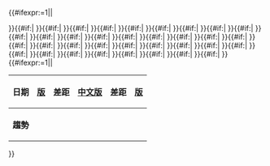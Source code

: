 <includeonly>{{#ifexpr:{{{hidetop|0}}}=1||<table class="wikitable sortable">
<tr>
<th>日期</th><th>[[:{{{lang1}}}:Special:Statistics|{{{lang1name}}}版]]</th><th>差距</th><th>[[Special:Statistics|中文版]]</th><th>差距</th><th>[[:{{{lang2}}}:Special:Statistics|{{{lang2name}}}版]]</th>
</tr>}}{{#if:{{{d1|}}}|
{{StatIW/core|0|1|d1={{{d1|0}}}|wa1={{{wa1|0}}}|wb1={{{wb1|0}}}|wc1={{{wc1|0}}}|wa0={{{wa0|0}}}|wb0={{{wb0|0}}}|wc0={{{wc0|0}}}}}}}{{#if:{{{d2|}}}|
{{StatIW/core|1|2|d2={{{d2|0}}}|wa2={{{wa2|0}}}|wb2={{{wb2|0}}}|wc2={{{wc2|0}}}|wa1={{{wa1|0}}}|wb1={{{wb1|0}}}|wc1={{{wc1|0}}}}}}}{{#if:{{{d3|}}}|
{{StatIW/core|2|3|d3={{{d3|0}}}|wa3={{{wa3|0}}}|wb3={{{wb3|0}}}|wc3={{{wc3|0}}}|wa2={{{wa2|0}}}|wb2={{{wb2|0}}}|wc2={{{wc2|0}}}}}}}{{#if:{{{d4|}}}|
{{StatIW/core|3|4|d4={{{d4|0}}}|wa4={{{wa4|0}}}|wb4={{{wb4|0}}}|wc4={{{wc4|0}}}|wa3={{{wa3|0}}}|wb3={{{wb3|0}}}|wc3={{{wc3|0}}}}}}}{{#if:{{{d5|}}}|
{{StatIW/core|4|5|d5={{{d5|0}}}|wa5={{{wa5|0}}}|wb5={{{wb5|0}}}|wc5={{{wc5|0}}}|wa4={{{wa4|0}}}|wb4={{{wb4|0}}}|wc4={{{wc4|0}}}}}}}{{#if:{{{d6|}}}|
{{StatIW/core|5|6|d6={{{d6|0}}}|wa6={{{wa6|0}}}|wb6={{{wb6|0}}}|wc6={{{wc6|0}}}|wa5={{{wa5|0}}}|wb5={{{wb5|0}}}|wc5={{{wc5|0}}}}}}}{{#if:{{{d7|}}}|
{{StatIW/core|6|7|d7={{{d7|0}}}|wa7={{{wa7|0}}}|wb7={{{wb7|0}}}|wc7={{{wc7|0}}}|wa6={{{wa6|0}}}|wb6={{{wb6|0}}}|wc6={{{wc6|0}}}}}}}{{#if:{{{d8|}}}|
{{StatIW/core|7|8|d8={{{d8|0}}}|wa8={{{wa8|0}}}|wb8={{{wb8|0}}}|wc8={{{wc8|0}}}|wa7={{{wa7|0}}}|wb7={{{wb7|0}}}|wc7={{{wc7|0}}}}}}}{{#if:{{{d9|}}}|
{{StatIW/core|8|9|d9={{{d9|0}}}|wa9={{{wa9|0}}}|wb9={{{wb9|0}}}|wc9={{{wc9|0}}}|wa8={{{wa8|0}}}|wb8={{{wb8|0}}}|wc8={{{wc8|0}}}}}}}{{#if:{{{d10|}}}|
{{StatIW/core|9|10|d10={{{d10|0}}}|wa10={{{wa10|0}}}|wb10={{{wb10|0}}}|wc10={{{wc10|0}}}|wa9={{{wa9|0}}}|wb9={{{wb9|0}}}|wc9={{{wc9|0}}}}}}}{{#if:{{{d11|}}}|
{{StatIW/core|10|11|d11={{{d11|0}}}|wa11={{{wa11|0}}}|wb11={{{wb11|0}}}|wc11={{{wc11|0}}}|wa10={{{wa10|0}}}|wb10={{{wb10|0}}}|wc10={{{wc10|0}}}}}}}{{#if:{{{d12|}}}|
{{StatIW/core|11|12|d12={{{d12|0}}}|wa12={{{wa12|0}}}|wb12={{{wb12|0}}}|wc12={{{wc12|0}}}|wa11={{{wa11|0}}}|wb11={{{wb11|0}}}|wc11={{{wc11|0}}}}}}}{{#if:{{{d13|}}}|
{{StatIW/core|12|13|d13={{{d13|0}}}|wa13={{{wa13|0}}}|wb13={{{wb13|0}}}|wc13={{{wc13|0}}}|wa12={{{wa12|0}}}|wb12={{{wb12|0}}}|wc12={{{wc12|0}}}}}}}{{#if:{{{d14|}}}|
{{StatIW/core|13|14|d14={{{d14|0}}}|wa14={{{wa14|0}}}|wb14={{{wb14|0}}}|wc14={{{wc14|0}}}|wa13={{{wa13|0}}}|wb13={{{wb13|0}}}|wc13={{{wc13|0}}}}}}}{{#if:{{{d15|}}}|
{{StatIW/core|14|15|d15={{{d15|0}}}|wa15={{{wa15|0}}}|wb15={{{wb15|0}}}|wc15={{{wc15|0}}}|wa14={{{wa14|0}}}|wb14={{{wb14|0}}}|wc14={{{wc14|0}}}}}}}{{#if:{{{d16|}}}|
{{StatIW/core|15|16|d16={{{d16|0}}}|wa16={{{wa16|0}}}|wb16={{{wb16|0}}}|wc16={{{wc16|0}}}|wa15={{{wa15|0}}}|wb15={{{wb15|0}}}|wc15={{{wc15|0}}}}}}}{{#if:{{{d17|}}}|
{{StatIW/core|16|17|d17={{{d17|0}}}|wa17={{{wa17|0}}}|wb17={{{wb17|0}}}|wc17={{{wc17|0}}}|wa16={{{wa16|0}}}|wb16={{{wb16|0}}}|wc16={{{wc16|0}}}}}}}{{#if:{{{d18|}}}|
{{StatIW/core|17|18|d18={{{d18|0}}}|wa18={{{wa18|0}}}|wb18={{{wb18|0}}}|wc18={{{wc18|0}}}|wa17={{{wa17|0}}}|wb17={{{wb17|0}}}|wc17={{{wc17|0}}}}}}}{{#if:{{{d19|}}}|
{{StatIW/core|18|19|d19={{{d19|0}}}|wa19={{{wa19|0}}}|wb19={{{wb19|0}}}|wc19={{{wc19|0}}}|wa18={{{wa18|0}}}|wb18={{{wb18|0}}}|wc18={{{wc18|0}}}}}}}{{#if:{{{d20|}}}|
{{StatIW/core|19|20|d20={{{d20|0}}}|wa20={{{wa20|0}}}|wb20={{{wb20|0}}}|wc20={{{wc20|0}}}|wa19={{{wa19|0}}}|wb19={{{wb19|0}}}|wc19={{{wc19|0}}}}}}}{{#if:{{{d21|}}}|
{{StatIW/core|20|21|d21={{{d21|0}}}|wa21={{{wa21|0}}}|wb21={{{wb21|0}}}|wc21={{{wc21|0}}}|wa20={{{wa20|0}}}|wb20={{{wb20|0}}}|wc20={{{wc20|0}}}}}}}{{#if:{{{d22|}}}|
{{StatIW/core|21|22|d22={{{d22|0}}}|wa22={{{wa22|0}}}|wb22={{{wb22|0}}}|wc22={{{wc22|0}}}|wa21={{{wa21|0}}}|wb21={{{wb21|0}}}|wc21={{{wc21|0}}}}}}}{{#if:{{{d23|}}}|
{{StatIW/core|22|23|d23={{{d23|0}}}|wa23={{{wa23|0}}}|wb23={{{wb23|0}}}|wc23={{{wc23|0}}}|wa22={{{wa22|0}}}|wb22={{{wb22|0}}}|wc22={{{wc22|0}}}}}}}{{#if:{{{d24|}}}|
{{StatIW/core|23|24|d24={{{d24|0}}}|wa24={{{wa24|0}}}|wb24={{{wb24|0}}}|wc24={{{wc24|0}}}|wa23={{{wa23|0}}}|wb23={{{wb23|0}}}|wc23={{{wc23|0}}}}}}}{{#if:{{{d25|}}}|
{{StatIW/core|24|25|d25={{{d25|0}}}|wa25={{{wa25|0}}}|wb25={{{wb25|0}}}|wc25={{{wc25|0}}}|wa24={{{wa24|0}}}|wb24={{{wb24|0}}}|wc24={{{wc24|0}}}}}}}{{#if:{{{d26|}}}|
{{StatIW/core|25|26|d26={{{d26|0}}}|wa26={{{wa26|0}}}|wb26={{{wb26|0}}}|wc26={{{wc26|0}}}|wa25={{{wa25|0}}}|wb25={{{wb25|0}}}|wc25={{{wc25|0}}}}}}}{{#if:{{{d27|}}}|
{{StatIW/core|26|27|d27={{{d27|0}}}|wa27={{{wa27|0}}}|wb27={{{wb27|0}}}|wc27={{{wc27|0}}}|wa26={{{wa26|0}}}|wb26={{{wb26|0}}}|wc26={{{wc26|0}}}}}}}{{#if:{{{d28|}}}|
{{StatIW/core|27|28|d28={{{d28|0}}}|wa28={{{wa28|0}}}|wb28={{{wb28|0}}}|wc28={{{wc28|0}}}|wa27={{{wa27|0}}}|wb27={{{wb27|0}}}|wc27={{{wc27|0}}}}}}}{{#if:{{{d29|}}}|
{{StatIW/core|28|29|d29={{{d29|0}}}|wa29={{{wa29|0}}}|wb29={{{wb29|0}}}|wc29={{{wc29|0}}}|wa28={{{wa28|0}}}|wb28={{{wb28|0}}}|wc28={{{wc28|0}}}}}}}{{#if:{{{d30|}}}|
{{StatIW/core|29|30|d30={{{d30|0}}}|wa30={{{wa30|0}}}|wb30={{{wb30|0}}}|wc30={{{wc30|0}}}|wa29={{{wa29|0}}}|wb29={{{wb29|0}}}|wc29={{{wc29|0}}}}}}}{{#if:{{{d31|}}}|
{{StatIW/core|30|31|d31={{{d31|0}}}|wa31={{{wa31|0}}}|wb31={{{wb31|0}}}|wc31={{{wc31|0}}}|wa30={{{wa30|0}}}|wb30={{{wb30|0}}}|wc30={{{wc30|0}}}}}}}{{#if:{{{d32|}}}|
{{StatIW/core|31|32|d32={{{d32|0}}}|wa32={{{wa32|0}}}|wb32={{{wb32|0}}}|wc32={{{wc32|0}}}|wa31={{{wa31|0}}}|wb31={{{wb31|0}}}|wc31={{{wc31|0}}}}}}}{{#if:{{{d33|}}}|
{{StatIW/core|32|33|d33={{{d33|0}}}|wa33={{{wa33|0}}}|wb33={{{wb33|0}}}|wc33={{{wc33|0}}}|wa32={{{wa32|0}}}|wb32={{{wb32|0}}}|wc32={{{wc32|0}}}}}}}{{#if:{{{d34|}}}|
{{StatIW/core|33|34|d34={{{d34|0}}}|wa34={{{wa34|0}}}|wb34={{{wb34|0}}}|wc34={{{wc34|0}}}|wa33={{{wa33|0}}}|wb33={{{wb33|0}}}|wc33={{{wc33|0}}}}}}}{{#if:{{{d35|}}}|
{{StatIW/core|34|35|d35={{{d35|0}}}|wa35={{{wa35|0}}}|wb35={{{wb35|0}}}|wc35={{{wc35|0}}}|wa34={{{wa34|0}}}|wb34={{{wb34|0}}}|wc34={{{wc34|0}}}}}}}{{#ifexpr:{{{hidebottom|0}}}=1||<tr><th>趨勢</th><th>{{{1|}}}</th><th>{{{2|}}}</th><th>{{{3|}}}</th><th>{{{4|}}}</th><th>{{{5|}}}</th></tr>
</table>}}</includeonly>